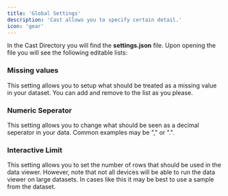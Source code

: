 ```yaml
---
title: 'Global Settings'
description: 'Cast allows you to specify certain detail.'
icon: 'gear'
---
```


In the Cast Directory you will find the **settings.json** file. Upon opening the file you will see the following editable lists:

### Missing values

This setting allows you to setup what should be treated as a missing value in your dataset. You can add and remove to the list as you please. 

### Numeric Seperator

This setting allows you to change what should be seen as a decimal seperator in your data. Common examples may be "," or ".". 

### Interactive Limit

This setting allows you to set the number of rows that should be used in the data viewer. However, note that not all devices will be able to run the data viewer on large datasets. In cases like this it may be best to use a sample from the dataset. 